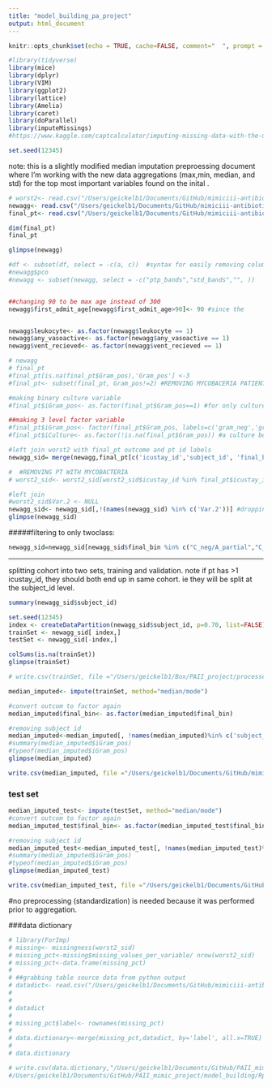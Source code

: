 ```yaml
---
title: "model_building_pa_project"
output: html_document
---
```



```r
knitr::opts_chunk$set(echo = TRUE, cache=FALSE, comment="  ", prompt = TRUE)

#library(tidyverse)
library(mice)
library(dplyr)
library(VIM)
library(ggplot2)
library(lattice)
library(Amelia)
library(caret)
library(doParallel)
library(imputeMissings)
#https://www.kaggle.com/captcalculator/imputing-missing-data-with-the-mice-package-in-r  #great reference

set.seed(12345)
```


note: this is a slightly modified median imputation preproessing document where I'm working with the new data aggregations (max,min, median, and std) for the top most important variables found on the inital .
```r
# worst2<- read.csv("/Users/geickelb1/Documents/GitHub/mimiciii-antibiotics-modeling/data/processed/04042019_worstdf_preImp.csv",stringsAsFactors=TRUE, check.names=FALSE)
newagg<- read.csv("/Users/geickelb1/Documents/GitHub/mimiciii-antibiotics-modeling/data/processed/merged/04042019_newaggdf2_std.csv",stringsAsFactors=TRUE, check.names=FALSE)
final_pt<- read.csv("/Users/geickelb1/Documents/GitHub/mimiciii-antibiotics-modeling/data/raw/csv/04042019_final_pt_df2_v.csv",stringsAsFactors=TRUE, check.names=FALSE)

```

```r
dim(final_pt)
final_pt
```



```r
glimpse(newagg)

#df <- subset(df, select = -c(a, c))  #syntax for easily removing columns
#newagg$pco
#newagg <- subset(newagg, select = -c("ptp_bands","std_bands","", ))
```


```r

```

```r

##changing 90 to be max age instead of 300
newagg$first_admit_age[newagg$first_admit_age>90]<- 90 #since the 


newagg$leukocyte<- as.factor(newagg$leukocyte == 1)
newagg$any_vasoactive<- as.factor(newagg$any_vasoactive == 1)
newagg$vent_recieved<- as.factor(newagg$vent_recieved == 1)

# newagg
# final_pt
#final_pt[is.na(final_pt$Gram_pos),'Gram_pos'] <-3
#final_pt<- subset(final_pt, Gram_pos!=2) #REMOVING MYCOBACERIA PATIENTS

#making binary culture variable
#final_pt$iGram_pos<- as.factor(final_pt$Gram_pos==1) #for only culture pos, if gram pos=True, else False

##making 3 level factor variable
#final_pt$iGram_pos<- factor(final_pt$Gram_pos, labels=c('gram_neg','gram_pos','culture_neg'))
#final_pt$iCulture<- as.factor(!is.na(final_pt$Gram_pos)) #a culture being present =True, else False


```



```r

#left join worst2 with final_pt outcome and pt id labels
newagg_sid= merge(newagg,final_pt[c('icustay_id','subject_id', 'final_bin')], by='icustay_id', all.x=TRUE)

#  #REMOVING PT WITH MYCOBACTERIA
# worst2_sid<- worst2_sid[worst2_sid$icustay_id %in% final_pt$icustay_id,]

#left join
#worst2_sid$Var.2 <- NULL
newagg_sid<- newagg_sid[,!(names(newagg_sid) %in% c('Var.2'))] #dropping a weird var.2. 
glimpse(newagg_sid)

```


#####filtering to only twoclass:

```r
newagg_sid=newagg_sid[newagg_sid$final_bin %in% c("C_neg/A_partial","C_pos/A_full"),]
```


---------------
splitting cohort into two sets, training and validation. note if pt has >1 icustay_id, they should both end up in same cohort. ie they will be split at the subject_id level.
```r
summary(newagg_sid$subject_id)
```


```r
set.seed(12345)
index <- createDataPartition(newagg_sid$subject_id, p=0.70, list=FALSE)
trainSet <- newagg_sid[ index,]
testSet <- newagg_sid[-index,]

```

```r
colSums(is.na(trainSet))
glimpse(trainSet)

# write.csv(trainSet, file ="/Users/geickelb1/Box/PAII_project/processed_data/pre_imputation_datasets/20190401_train_noimpute.csv", row.names=FALSE)
```



```r
median_imputed<- impute(trainSet, method="median/mode")
```

```r
#convert outcom to factor again
median_imputed$final_bin<- as.factor(median_imputed$final_bin)

#removing subject id
median_imputed<-median_imputed[, !names(median_imputed)%in% c('subject_id')]
#summary(median_imputed$iGram_pos)
#typeof(median_imputed$iGram_pos)
glimpse(median_imputed)
```

```r
write.csv(median_imputed, file ="/Users/geickelb1/Documents/GitHub/mimiciii-antibiotics-modeling/models/imputation/04042019_newagg2_median_imputed_train.csv", row.names=FALSE) #"/Users/geickelb1/Documents/GitHub/PAII_mimic_project/processed_data/20190221_median_imputed.csv")

```



### test set

```r

median_imputed_test<- impute(testSet, method="median/mode")
#convert outcom to factor again
median_imputed_test$final_bin<- as.factor(median_imputed_test$final_bin)

#removing subject id
median_imputed_test<-median_imputed_test[, !names(median_imputed_test)%in% c('subject_id')]
#summary(median_imputed$iGram_pos)
#typeof(median_imputed$iGram_pos)
glimpse(median_imputed_test)
```



```r
write.csv(median_imputed_test, file ="/Users/geickelb1/Documents/GitHub/mimiciii-antibiotics-modeling/models/imputation/04042019_newagg2_median_imputed_test.csv", row.names=FALSE)
```



#no preprocessing (standardization) is needed because it was performed prior to aggregation.


###data dictionary
```r
# library(ForImp)
# missing<- missingness(worst2_sid)
# missing_pct<-missing$missing_values_per_variable/ nrow(worst2_sid)
# missing_pct<-data.frame(missing_pct)
# 
# ##grabbing table source data from python output
# datadict<- read.csv("/Users/geickelb1/Documents/GitHub/mimiciii-antibiotics-modeling/data/processed/PA_project/merged/25012019_pa_data_dictionary.csv",stringsAsFactors=TRUE, check.names=FALSE)
# 
# 
# datadict
# 
# missing_pct$label<- rownames(missing_pct)
# 
# data.dictionary<-merge(missing_pct,datadict, by='label', all.x=TRUE)
# 
# data.dictionary
```

```r
# write.csv(data.dictionary,"/Users/geickelb1/Documents/GitHub/PAII_mimic_project/model_building/data_dictonary.csv")
#/Users/geickelb1/Documents/GitHub/PAII_mimic_project/model_building/Rplots.pdf
```

